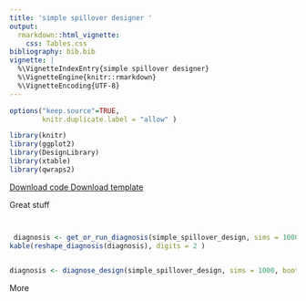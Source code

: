 ```yaml
---
title: 'simple spillover designer '
output:
  rmarkdown::html_vignette:
    css: Tables.css
bibliography: bib.bib
vignette: |
  %\VignetteIndexEntry{simple spillover designer} 
  %\VignetteEngine{knitr::rmarkdown} 
  %\VignetteEncoding{UTF-8}
---
```



              
```r
options("keep.source"=TRUE,
        knitr.duplicate.label = "allow" )

library(knitr)
library(ggplot2)
library(DesignLibrary)
library(xtable)
library(qwraps2)
```
              
<div class="btn-group">
  <a class="btn btn-primary" href="http://declaredesign.org/articles/simple_spillover.R">
     <i class="fa fa-code" title = "Download code for design" fa-2x></i> Download code
  </a>
  <a class="btn btn-primary" href="http://declaredesign.org/articles/simple_spillover_designer.RDS">
     <i class="fa fa-clipboard" title = "Download template for design" fa-2x></i> Download template
  </a> 
</div>
            
  

Great stuff

```r
```

  
```r
```
  

```r
 diagnosis <- get_or_run_diagnosis(simple_spillover_design, sims = 1000, bootstrap = FALSE)
kable(reshape_diagnosis(diagnosis), digits = 2 )
 
```
  
  

```r
diagnosis <- diagnose_design(simple_spillover_design, sims = 1000, bootstrap = FALSE)
```

More


